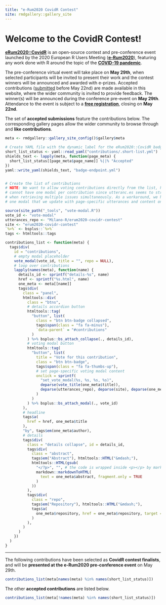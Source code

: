 ```yaml
---
title: "e-Rum2020 CovidR Contest"
site: rmdgallery::gallery_site
---
```


<h1>Welcome to the CovidR Contest!</h1>


[**eRum2020::CovidR**](about.html) is an open-source contest and pre-conference event launched by the 2020 European R Users Meeting ([**e-Rum2020**](https://2020.erum.io/)), featuring any work done with R around the topic of the [**COVID-19 pandemic**](https://www.who.int/emergencies/diseases/novel-coronavirus-2019).

The pre-conference virtual event will take place on **May 29th**, when selected participants will be invited to present their work and the contest winners will be announced and awarded with e-prizes. Accepted contributions ([submitted](submit.html) before May 22nd) are made available in this website, where the wider community is invited to provide feedback. The winner(s) will be announced during the conference pre-event on **May 29th**. Attendance to the event is subject to a [**free registration**](https://www.eventbrite.it/e/covidr-erum-2020-pre-conference-event-tickets-104133026686), closing on **May 22nd**.

The set of **accepted submissions** feature the contributions below. The corresponding gallery pages allow the wider community to browse through and **like contributions**.

```r
meta <- rmdgallery::gallery_site_config()$gallery$meta

# Create YAML file with the dynamic label for the eRum2020::CovidR badges
short_list_status <- yaml::read_yaml("contributions/.short-list.yml")
shields_text <- lapply(meta, function(page_meta) {
  short_list_status[[page_meta$page_name]] %||% "Accepted"
})
yaml::write_yaml(shields_text, "badge-endpoint.yml")


# Create the list of contributions
# NOTE: We want to allow voting contributions directly from the list, however we
# cannot have one modal per contribution since utteranc.es seems to struggle
# when retrieving multiple issues simultaneously. As a workaround, we have only
# one modal that we update with page-specific utterances and content on click.

source(site_path("_tools", "vote-modal.R"))
vote_id <- "vote-modal"
utterances_repo <- "Milano-R/erum2020-covidr-contest"
site <- "erum2020-covidr-contest"
`%>%` <- bsplus::`%>%`
tags <- htmltools::tags

contributions_list <- function(meta) {
  tags$div(
    id = "contributions",
    # empty modal placeholder
    vote_modal(vote_id, title = "", repo = NULL),
    # loop over contributions
    lapply(names(meta), function(name) {
      details_id <- sprintf("details-%s", name)
      href <- sprintf("%s.html", name)
      one_meta <- meta[[name]]
      tags$div(
        class = "panel",
        htmltools::div(
          class = "btns",
          # details accordion button
          htmltools::tag(
            "button", list(
              class = "btn btn-badge collapsed",
              tags$span(class = "fa fa-minus"),
              `data-parent` = "#contributions"
            )
          ) %>% bsplus::bs_attach_collapse(., details_id),
          # voting modal button
          htmltools::tag(
            "button", list(
              title = "Vote for this contribution",
              class = "btn btn-badge",
              tags$span(class = "fa fa-thumbs-up"),
              # set page-specific voting modal content
              onclick = sprintf(
                "set_vote_modal(%s, %s, %s, %s)",
                deparse(vote_title(one_meta$title)),
                deparse(utterances_repo), deparse(site), deparse(one_meta$page_name)
              )
            )
          ) %>% bsplus::bs_attach_modal(., vote_id)
        ),
        # headline
        tags$a(
          href = href, one_meta$title
        ),
        "by", tags$em(one_meta$author),
        # details
        tags$div(
          class = "details collapse", id = details_id,
          tags$div(
            class = "abstract",
            tags$em("Abstract"), htmltools::HTML("&mdash;"),
            htmltools::HTML(gsub(
              "</?p>", "", # the code is wrapped inside <p></p> by markdownToHTML
              markdown::markdownToHTML(
                text = one_meta$abstract, fragment.only = TRUE
              )
            ))
          ),
          tags$div(
            class = "repo",
            tags$em("Repository"), htmltools::HTML("&mdash;"),
            tags$a(
              one_meta$repository, href = one_meta$repository, target = "_blank"
            )
          ),
        )
      )
    })
  )
}

```

<hr>

The following contributions have been selected as **CovidR contest finalists**, and will be **presented at the e-Rum2020 pre-conference event** on May 29th.

```r
contributions_list(meta[names(meta) %in% names(short_list_status)])
```

The other **accepted contributions** are listed below.

```r
contributions_list(meta[!names(meta) %in% names(short_list_status)])
```
